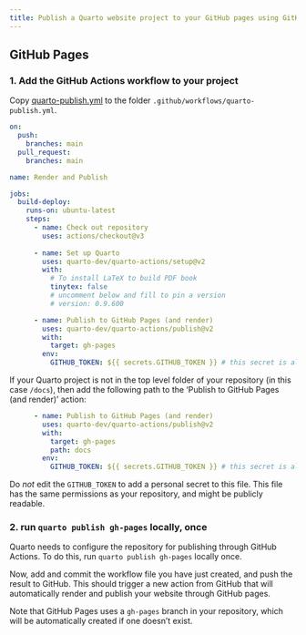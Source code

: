 ```yaml
---
title: Publish a Quarto website project to your GitHub pages using GitHub actions
---
```


## GitHub Pages

### 1. Add the GitHub Actions workflow to your project

Copy [quarto-publish.yml](../docs/quarto-publish-example.yml) to the folder `.github/workflows/quarto-publish.yml`.

```yml
on:
  push:
    branches: main
  pull_request:
    branches: main

name: Render and Publish

jobs:
  build-deploy:
    runs-on: ubuntu-latest
    steps:
      - name: Check out repository
        uses: actions/checkout@v3
        
      - name: Set up Quarto
        uses: quarto-dev/quarto-actions/setup@v2
        with:
          # To install LaTeX to build PDF book 
          tinytex: false
          # uncomment below and fill to pin a version
          # version: 0.9.600

      - name: Publish to GitHub Pages (and render)
        uses: quarto-dev/quarto-actions/publish@v2
        with:
          target: gh-pages
        env:
          GITHUB_TOKEN: ${{ secrets.GITHUB_TOKEN }} # this secret is always available for github actions
```

::: {.note}
If your Quarto project is not in the top level folder of your repository (in this case `/docs`), then add the following path to the 'Publish to GitHub Pages (and render)' action:
```yml
      - name: Publish to GitHub Pages (and render)
        uses: quarto-dev/quarto-actions/publish@v2
        with:
          target: gh-pages
          path: docs
        env:
          GITHUB_TOKEN: ${{ secrets.GITHUB_TOKEN }} # this secret is always available for github actions
```
:::

::: {.warning}
Do *not* edit the `GITHUB_TOKEN` to add a personal secret to this file. This file has the same permissions as your repository, and might be publicly readable.
:::
   
### 2. run `quarto publish gh-pages` locally, once

   Quarto needs to configure the repository for publishing through GitHub Actions. To do this, run `quarto publish gh-pages` locally once.

Now, add and commit the workflow file you have just created, and push the result to GitHub. This should trigger a new action from GitHub that will automatically render and publish your website through GitHub pages.

Note that GitHub Pages uses a `gh-pages` branch in your repository, which will be automatically created if one doesn't exist.